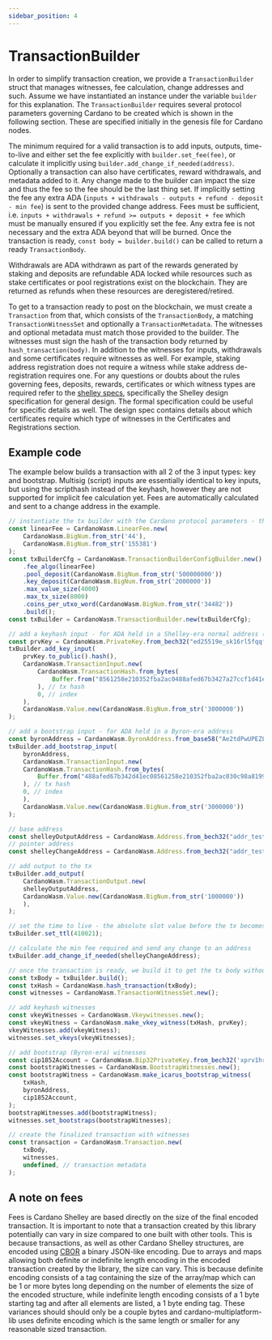 ```yaml
---
sidebar_position: 4
---
```


# TransactionBuilder

In order to simplify transaction creation, we provide a `TransactionBuilder` struct that manages witnesses, fee calculation, change addresses and such. Assume we have instantiated an instance under the variable `builder` for this explanation. The `TransactionBuilder` requires several protocol parameters governing Cardano to be created which is shown in the following section. These are specified initially in the genesis file for Cardano nodes.

The minimum required for a valid transaction is to add inputs, outputs, time-to-live and either set the fee explicitly with `builder.set_fee(fee)`, or calculate it implicitly using `builder.add_change_if_needed(address)`.
Optionally a transaction can also have certificates, reward withdrawals, and metadata added to it.
Any change made to the builder can impact the size and thus the fee so the fee should be the last thing set.
If implicitly setting the fee any extra ADA (`inputs + withdrawals - outputs + refund - deposit - min fee`) is sent to the provided change address.
Fees must be sufficient, i.e. `inputs + withdrawals + refund >= outputs + deposit + fee` which must be manually ensured if you explicitly set the fee. Any extra fee is not necessary and the extra ADA beyond that will be burned.
Once the transaction is ready, `const body = builder.build()` can be called to return a ready `TransactionBody`.

Withdrawals are ADA withdrawn as part of the rewards generated by staking and deposits are refundable ADA locked while resources such as stake certificates or pool registrations exist on the blockchain. They are returned as refunds when these resources are deregistered/retired.

To get to a transaction ready to post on the blockchain, we must create a `Transaction` from that, which consists of the `TransactionBody`, a matching `TransactionWitnessSet` and optionally a `TransactionMetadata`.
The witnesses and optional metadata must match those provided to the builder. The witnesses must sign the hash of the transaction body returned by `hash_transaction(body)`. In addition to the witnesses for inputs, withdrawals and some certificates require witnesses as well. For example, staking address registration does not require a witness while stake address de-registration requires one. For any questions or doubts about the rules governing fees, deposits, rewards, certificates or which witness types are required refer to the [shelley specs](https://github.com/input-output-hk/cardano-ledger-specs#cardano-ledger), specifically the Shelley design specification for general design. The formal specification could be useful for specific details as well. The design spec contains details about which certificates require which type of witnesses in the Certificates and Registrations section.

## Example code

The example below builds a transaction with all 2 of the 3 input types: key and bootstrap.
Multisig (script) inputs are essentially identical to key inputs, but using the scripthash instead of the keyhash, however they are not supported for implicit fee calculation yet.
Fees are automatically calculated and sent to a change address in the example.


```javascript
// instantiate the tx builder with the Cardano protocol parameters - these may change later on
const linearFee = CardanoWasm.LinearFee.new(
    CardanoWasm.BigNum.from_str('44'),
    CardanoWasm.BigNum.from_str('155381')
);
const txBuilderCfg = CardanoWasm.TransactionBuilderConfigBuilder.new()
    .fee_algo(linearFee)
    .pool_deposit(CardanoWasm.BigNum.from_str('500000000'))
    .key_deposit(CardanoWasm.BigNum.from_str('2000000'))
    .max_value_size(4000)
    .max_tx_size(8000)
    .coins_per_utxo_word(CardanoWasm.BigNum.from_str('34482'))
    .build();
const txBuilder = CardanoWasm.TransactionBuilder.new(txBuilderCfg);

// add a keyhash input - for ADA held in a Shelley-era normal address (Base, Enterprise, Pointer)
const prvKey = CardanoWasm.PrivateKey.from_bech32("ed25519e_sk16rl5fqqf4mg27syjzjrq8h3vq44jnnv52mvyzdttldszjj7a64xtmjwgjtfy25lu0xmv40306lj9pcqpa6slry9eh3mtlqvfjz93vuq0grl80");
txBuilder.add_key_input(
    prvKey.to_public().hash(),
    CardanoWasm.TransactionInput.new(
        CardanoWasm.TransactionHash.from_bytes(
            Buffer.from("8561258e210352fba2ac0488afed67b3427a27ccf1d41ec030c98a8199bc22ec", "hex")
        ), // tx hash
        0, // index
    ),
    CardanoWasm.Value.new(CardanoWasm.BigNum.from_str('3000000'))
);

// add a bootstrap input - for ADA held in a Byron-era address
const byronAddress = CardanoWasm.ByronAddress.from_base58("Ae2tdPwUPEZLs4HtbuNey7tK4hTKrwNwYtGqp7bDfCy2WdR3P6735W5Yfpe");
txBuilder.add_bootstrap_input(
    byronAddress,
    CardanoWasm.TransactionInput.new(
    CardanoWasm.TransactionHash.from_bytes(
        Buffer.from("488afed67b342d41ec08561258e210352fba2ac030c98a8199bc22ec7a27ccf1", "hex"),
    ), // tx hash
    0, // index
    ),
    CardanoWasm.Value.new(CardanoWasm.BigNum.from_str('3000000'))
);

// base address
const shelleyOutputAddress = CardanoWasm.Address.from_bech32("addr_test1qpu5vlrf4xkxv2qpwngf6cjhtw542ayty80v8dyr49rf5ewvxwdrt70qlcpeeagscasafhffqsxy36t90ldv06wqrk2qum8x5w");
// pointer address
const shelleyChangeAddress = CardanoWasm.Address.from_bech32("addr_test1gz2fxv2umyhttkxyxp8x0dlpdt3k6cwng5pxj3jhsydzerspqgpsqe70et");

// add output to the tx
txBuilder.add_output(
    CardanoWasm.TransactionOutput.new(
    shelleyOutputAddress,
    CardanoWasm.Value.new(CardanoWasm.BigNum.from_str('1000000'))    
    ),
);

// set the time to live - the absolute slot value before the tx becomes invalid
txBuilder.set_ttl(410021);

// calculate the min fee required and send any change to an address
txBuilder.add_change_if_needed(shelleyChangeAddress);

// once the transaction is ready, we build it to get the tx body without witnesses
const txBody = txBuilder.build();
const txHash = CardanoWasm.hash_transaction(txBody);
const witnesses = CardanoWasm.TransactionWitnessSet.new();

// add keyhash witnesses
const vkeyWitnesses = CardanoWasm.Vkeywitnesses.new();
const vkeyWitness = CardanoWasm.make_vkey_witness(txHash, prvKey);
vkeyWitnesses.add(vkeyWitness);
witnesses.set_vkeys(vkeyWitnesses);

// add bootstrap (Byron-era) witnesses
const cip1852Account = CardanoWasm.Bip32PrivateKey.from_bech32('xprv1hretan5mml3tq2p0twkhq4tz4jvka7m2l94kfr6yghkyfar6m9wppc7h9unw6p65y23kakzct3695rs32z7vaw3r2lg9scmfj8ec5du3ufydu5yuquxcz24jlkjhsc9vsa4ufzge9s00fn398svhacse5su2awrw');
const bootstrapWitnesses = CardanoWasm.BootstrapWitnesses.new();
const bootstrapWitness = CardanoWasm.make_icarus_bootstrap_witness(
    txHash,
    byronAddress,
    cip1852Account,
);
bootstrapWitnesses.add(bootstrapWitness);
witnesses.set_bootstraps(bootstrapWitnesses);

// create the finalized transaction with witnesses
const transaction = CardanoWasm.Transaction.new(
    txBody,
    witnesses,
    undefined, // transaction metadata
);
```

## A note on fees

Fees is Cardano Shelley are based directly on the size of the final encoded transaction. It is important to note that a transaction created by this library potentially can vary in size compared to one built with other tools. This is because transactions, as well as other Cardano Shelley structures, are encoded using [CBOR](https://cbor.io/) a binary JSON-like encoding. Due to arrays and maps allowing both definite or indefinite length encoding in the encoded transaction created by the library, the size can vary. This is because definite encoding consists of a tag containing the size of the array/map which can be 1 or more bytes long depending on the number of elements the size of the encoded structure, while indefinite length encoding consists of a 1 byte starting tag and after all elements are listed, a 1 byte ending tag. These variances should should only be a couple bytes and cardano-multiplatform-lib uses definite encoding which is the same length or smaller for any reasonable sized transaction.